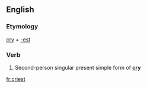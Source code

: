 ==English==

===Etymology===
[[cry]] + [[-est]]

===Verb===
{{infl|en|verb form}}

# {{archaic}} Second-person singular present simple form of '''[[cry]]'''

[[fr:criest]]